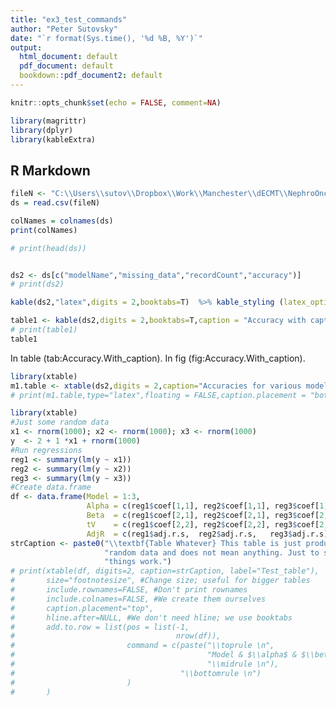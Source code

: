 ```yaml
---
title: "ex3_test_commands"
author: "Peter Sutovsky"
date: "`r format(Sys.time(), '%d %B, %Y')`"
output:
  html_document: default
  pdf_document: default
  bookdown::pdf_document2: default
---
```


```r
knitr::opts_chunk$set(echo = FALSE, comment=NA)
```

```r
library(magrittr)
library(dplyr)
library(kableExtra)
```


## R Markdown


```r
fileN <- "C:\\Users\\sutov\\Dropbox\\Work\\Manchester\\dECMT\\NephroOncologyWriting\\data_inputs\\sumary_metrics_v00_time_time=20-05-19_05-25-35_short.csv"
ds = read.csv(fileN)

```

```r
colNames = colnames(ds)
print(colNames)
```
```r
# print(head(ds))
```
```r

```

```r
ds2 <- ds[c("modelName","missing_data","recordCount","accuracy")]
# print(ds2)
```
```r
kable(ds2,"latex",digits = 2,booktabs=T)  %>% kable_styling (latex_options = c("striped","scale_down"))
```

```r
table1 <- kable(ds2,digits = 2,booktabs=T,caption = "Accuracy with caption ",label = "accuracy",col.names = c("model name", "missing data present", "recods count", "accuracy"))  %>% kable_styling (latex_options = c("striped","scale_down"))
# print(table1)
table1
```
In table \ref(tab:Accuracy.With_caption).
In fig \ref(fig:Accuracy.With_caption).

```r
library(xtable)
m1.table <- xtable(ds2,digits = 2,caption="Accuracies for various models(xtable)", label = "accuracies2")
# print(m1.table,type="latex",floating = FALSE,caption.placement = "bottom", include.rownames = FALSE)
```


```r
library(xtable)
#Just some random data
x1 <- rnorm(1000); x2 <- rnorm(1000); x3 <- rnorm(1000)
y  <- 2 + 1 *x1 + rnorm(1000)
#Run regressions
reg1 <- summary(lm(y ~ x1))
reg2 <- summary(lm(y ~ x2))
reg3 <- summary(lm(y ~ x3))
#Create data.frame
df <- data.frame(Model = 1:3,
                 Alpha = c(reg1$coef[1,1], reg2$coef[1,1], reg3$coef[1,1]),
                 Beta  = c(reg1$coef[2,1], reg2$coef[2,1], reg3$coef[2,1]),
                 tV    = c(reg1$coef[2,2], reg2$coef[2,2], reg3$coef[2,2]),
                 AdjR  = c(reg1$adj.r.s,  reg2$adj.r.s,   reg3$adj.r.s))
strCaption <- paste0("\\textbf{Table Whatever} This table is just produced with some",
                     "random data and does not mean anything. Just to show you how ",
                     "things work.")
# print(xtable(df, digits=2, caption=strCaption, label="Test_table"), 
#       size="footnotesize", #Change size; useful for bigger tables
#       include.rownames=FALSE, #Don't print rownames
#       include.colnames=FALSE, #We create them ourselves
#       caption.placement="top", 
#       hline.after=NULL, #We don't need hline; we use booktabs
#       add.to.row = list(pos = list(-1, 
#                                    nrow(df)),
#                         command = c(paste("\\toprule \n",
#                                           "Model & $\\alpha$ & $\\beta$ & t-value & $R^2$ \\\\\n", 
#                                           "\\midrule \n"),
#                                     "\\bottomrule \n")
#                         )
#       )

```
